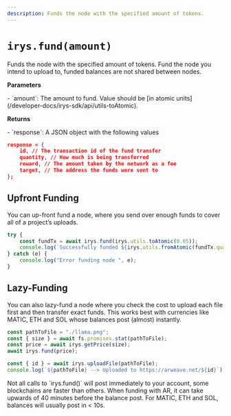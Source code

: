 ```yaml
---
description: Funds the node with the specified amount of tokens.
---
```



# `irys.fund(amount)`

Funds the node with the specified amount of tokens. Fund the node you intend to upload to, funded balances are not shared between nodes.

**Parameters**

<div className="-mt-6" />- `amount`: The amount to fund. Value should be [in atomic
units](/developer-docs/irys-sdk/api/utils-toAtomic).
<div className="-mt-6" />

**Returns**

<div className="-mt-6" />- `response`: A JSON object with the following values

```json
response = {
	id, // The transaction id of the fund transfer
	quantity, // How much is being transferred
	reward, // The amount taken by the network as a fee
	target, // The address the funds were sent to
};
```

## Upfront Funding

You can up-front fund a node, where you send over enough funds to cover all of a project’s uploads.

```js
try {
	const fundTx = await irys.fund(irys.utils.toAtomic(0.05));
	console.log(`Successfully funded ${irys.utils.fromAtomic(fundTx.quantity)} ${irys.currency}`);
} catch (e) {
	console.log("Error funding node ", e);
}
```

## Lazy-Funding

You can also lazy-fund a node where you check the cost to upload each file first and then transfer exact funds. This works best with currencies like MATIC, ETH and SOL whose balances post (almost) instantly.

```js
const pathToFile = "./llama.png";
const { size } = await fs.promises.stat(pathToFile);
const price = await irys.getPrice(size);
await irys.fund(price);

const { id } = await irys.uploadFile(pathToFile);
console.log(`${pathToFile} --> Uploaded to https://arweave.net/${id}`);
```

<Callout type="info" emoji="ℹ️">
Not all calls to `irys.fund()` will post immediately to your account, some blockchains are faster than others. When funding with AR, it can take upwards of 40 minutes before the balance post. For MATIC, ETH and SOL, balances will usually post in < 10s.
</Callout>
